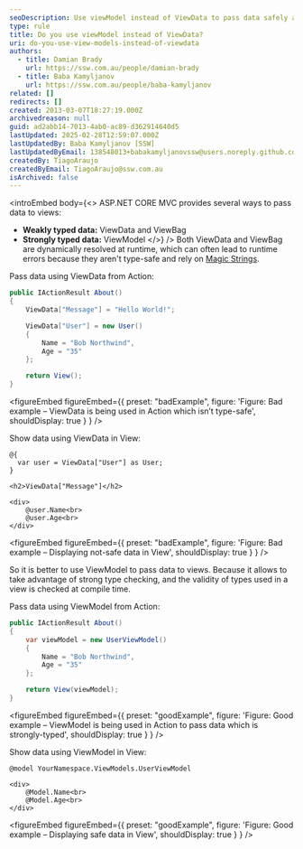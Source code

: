 ```yaml
---
seoDescription: Use viewModel instead of ViewData to pass data safely and efficiently in MVC applications.
type: rule
title: Do you use viewModel instead of ViewData?
uri: do-you-use-view-models-instead-of-viewdata
authors:
  - title: Damian Brady
    url: https://ssw.com.au/people/damian-brady
  - title: Baba Kamyljanov
    url: https://ssw.com.au/people/baba-kamyljanov
related: []
redirects: []
created: 2013-03-07T18:27:19.000Z
archivedreason: null
guid: ad2abb14-7013-4ab0-ac89-d362914640d5
lastUpdated: 2025-02-28T12:59:07.000Z
lastUpdatedBy: Baba Kamyljanov [SSW]
lastUpdatedByEmail: 138548013+babakamyljanovssw@users.noreply.github.com
createdBy: TiagoAraujo
createdByEmail: TiagoAraujo@ssw.com.au
isArchived: false
---
```


<introEmbed
  body={<>
ASP.NET CORE MVC provides several ways to pass data to views:

* **Weakly typed data:** ViewData and ViewBag
* **Strongly typed data:** ViewModel
  </>}
/>
Both ViewData and ViewBag are dynamically resolved at runtime, which can often lead to runtime errors because they aren't type-safe and rely on [Magic Strings](https://en.wikipedia.org/wiki/Magic_string).

Pass data using ViewData from Action:

```csharp
public IActionResult About()
{
    ViewData["Message"] = "Hello World!";

    ViewData["User"] = new User()
    {
        Name = "Bob Northwind",
        Age = "35"
    };

    return View();
}
```

<figureEmbed figureEmbed={{
  preset: "badExample",
  figure: 'Figure: Bad example – ViewData is being used in Action which isn’t type-safe',
  shouldDisplay: true
} } />


Show data using ViewData in View:

```razor
@{
  var user = ViewData["User"] as User;
}

<h2>ViewData["Message"]</h2>

<div>
    @user.Name<br>
    @user.Age<br>
</div>
```

<figureEmbed figureEmbed={{
  preset: "badExample",
  figure: 'Figure: Bad example – Displaying not-safe data in View',
  shouldDisplay: true
} } />


So it is better to use ViewModel to pass data to views. Because it allows to take advantage of strong type checking, and the validity of types used in a view is checked at compile time.

Pass data using ViewModel from Action:

```csharp
public IActionResult About()
{
    var viewModel = new UserViewModel()
    {
        Name = "Bob Northwind",
        Age = "35"
    };

    return View(viewModel);
}
```

<figureEmbed figureEmbed={{
  preset: "goodExample",
  figure: 'Figure: Good example – ViewModel is being used in Action to pass data which is strongly-typed',
  shouldDisplay: true
} } />


Show data using ViewModel in View:

```razor
@model YourNamespace.ViewModels.UserViewModel

<div>
    @Model.Name<br>
    @Model.Age<br>
</div>
```

<figureEmbed figureEmbed={{
  preset: "goodExample",
  figure: 'Figure: Good example – Displaying safe data in View',
  shouldDisplay: true
} } />
